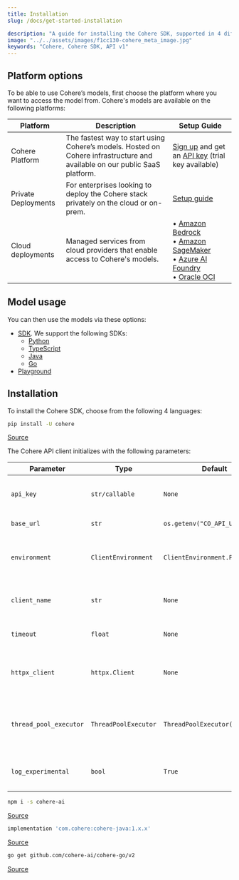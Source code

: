 ```yaml
---
title: Installation
slug: /docs/get-started-installation

description: "A guide for installing the Cohere SDK, supported in 4 different languages – Python, TypeScript, Java, and Go."
image: "../../assets/images/f1cc130-cohere_meta_image.jpg"  
keywords: "Cohere, Cohere SDK, API v1"
---
```


## Platform options

To be able to use Cohere’s models, first choose the platform where you want to access the model from. Cohere's models are available on the following platforms:

| Platform        | Description                                                                 | Setup Guide                                                                 |
|-----------------|-----------------------------------------------------------------------------|----------------------------------------------------------------------------|
| Cohere Platform | The fastest way to start using Cohere’s models. Hosted on Cohere infrastructure and available on our public SaaS platform. | [Sign up](https://dashboard.cohere.com/welcome/register) and get an [API key](https://dashboard.cohere.com/api-keys) (trial key available) |
| Private Deployments | For enterprises looking to deploy the Cohere stack privately on the cloud or on-prem. | [Setup guide](https://docs.cohere.com/docs/single-container-on-private-clouds) |
| Cloud deployments | Managed services from cloud providers that enable access to Cohere's models. | • [Amazon Bedrock](https://docs.cohere.com/docs/amazon-bedrock#prerequisites)<br/>• [Amazon SageMaker](https://docs.cohere.com/docs/amazon-sagemaker-setup-guide#prerequisites)<br/>• [Azure AI Foundry](https://docs.cohere.com/docs/cohere-on-microsoft-azure#prerequisites)<br/>• [Oracle OCI](https://docs.cohere.com/docs/oracle-cloud-infrastructure-oci) |
## Model usage

You can then use the models via these options:

- [SDK](https://docs.cohere.com/v1/reference/about#sdks). We support the following SDKs:
    - [Python](https://github.com/cohere-ai/cohere-python)
    - [TypeScript](https://github.com/cohere-ai/cohere-typescript)
    - [Java](https://github.com/cohere-ai/cohere-java)
    - [Go](https://github.com/cohere-ai/cohere-go)
- [Playground](https://docs.cohere.com/v1/docs/playground-overview)


## Installation

To install the Cohere SDK, choose from the following 4 languages:

<Tabs>
<Tab title="Python">

```bash
pip install -U cohere
```
[Source](https://github.com/cohere-ai/cohere-python)

The Cohere API client initializes with the following parameters:

| Parameter                  | Type                                      | Default                                  | Description                                                                 |
|----------------------------|-------------------------------------------|------------------------------------------|-----------------------------------------------------------------------------|
| `api_key`                  | `str/callable`                            | `None`                                   | API key for authenticating requests to the Cohere V2 API.                   |
| `base_url`                 | `str`                                     | `os.getenv("CO_API_URL")`                          | Base URL for the Cohere API. 
| `environment`              | `ClientEnvironment`                       | `ClientEnvironment.PRODUCTION`                             | Specifies the API environment (e.g., production, staging).                 |
| `client_name`              | `str`                                     | `None`                                   | Optional name for the client instance, useful for logging.                 |
| `timeout`                  | `float`                                   | `None`                                   | Timeout in seconds for API requests.                                       |
| `httpx_client`             | `httpx.Client`                            | `None`                                   | Optional pre-configured `httpx.Client` for making HTTP requests.           |
| `thread_pool_executor`     | `ThreadPoolExecutor`                      | `ThreadPoolExecutor(64)`                | Thread pool executor for concurrent operations, with 64 threads by default.|
| `log_experimental`         | `bool`                                    | `True`                                   | Enables/disables warnings for experimental features.                       |
</Tab>

<Tab title="TypeScript">

```bash
npm i -s cohere-ai
```
[Source](https://github.com/cohere-ai/cohere-typescript)

</Tab>

<Tab title="Java">

```gradle
implementation 'com.cohere:cohere-java:1.x.x'
```
[Source](https://github.com/cohere-ai/cohere-java)

</Tab>

<Tab title="Go">

```bash
go get github.com/cohere-ai/cohere-go/v2
```

[Source](https://github.com/cohere-ai/cohere-go)

</Tab>
</Tabs>

